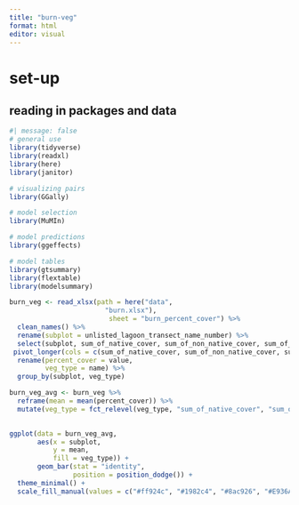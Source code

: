 ```yaml
---
title: "burn-veg"
format: html
editor: visual
---
```


# set-up

## reading in packages and data

```r
#| message: false
# general use
library(tidyverse)
library(readxl)
library(here)
library(janitor)

# visualizing pairs
library(GGally)

# model selection
library(MuMIn)

# model predictions
library(ggeffects)

# model tables
library(gtsummary)
library(flextable)
library(modelsummary)
```

```r
burn_veg <- read_xlsx(path = here("data", 
                        "burn.xlsx"),
                         sheet = "burn_percent_cover") %>%
  clean_names() %>% 
  rename(subplot = unlisted_lagoon_transect_name_number) %>% 
  select(subplot, sum_of_native_cover, sum_of_non_native_cover, sum_of_thatch, bare_ground) %>% 
 pivot_longer(cols = c(sum_of_native_cover, sum_of_non_native_cover, sum_of_thatch, bare_ground)) %>% 
  rename(percent_cover = value,
         veg_type = name) %>% 
  group_by(subplot, veg_type)

burn_veg_avg <- burn_veg %>% 
  reframe(mean = mean(percent_cover)) %>% 
  mutate(veg_type = fct_relevel(veg_type, "sum_of_native_cover", "sum_of_non_native_cover", "sum_of_thatch", "bare_ground"))
  

ggplot(data = burn_veg_avg,
       aes(x = subplot,
           y = mean,
           fill = veg_type)) +
       geom_bar(stat = "identity",
                position = position_dodge()) +
  theme_minimal() + 
  scale_fill_manual(values = c("#ff924c", "#1982c4", "#8ac926", "#E936A7"))

```
